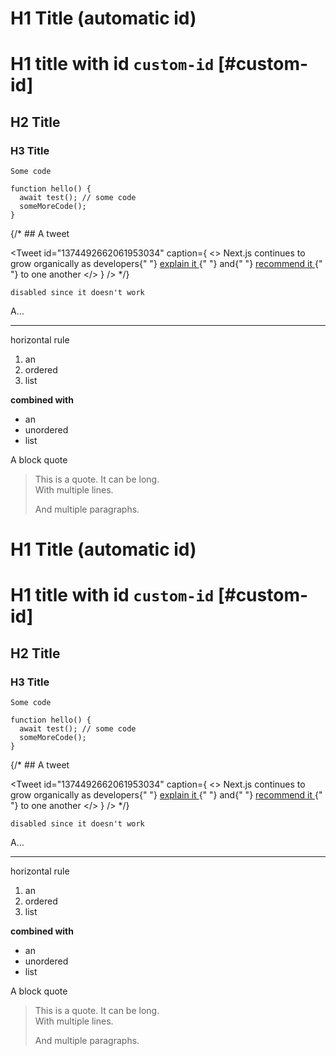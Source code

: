 # H1 Title (automatic id)

# H1 title with id `custom-id` [#custom-id]

## H2 Title

### H3 Title

```
Some code
```

```
function hello() {
  await test(); // some code
  someMoreCode();
}
```

{/* ## A tweet

<Tweet
  id="1374492662061953034"
  caption={
    <>
      Next.js continues to grow organically as developers{" "}
      <a href="https://twitter.com/vincentchw/status/1392775589094838277">
        explain it
      </a>{" "}
      and{" "}
      <a href="https://twitter.com/vadim_kravcenko/status/1401937274972037122">
        recommend it
      </a>{" "}
      to one another
    </>
  }
/> */}

```
disabled since it doesn't work
```

A…

***

horizontal rule

1. an
2. ordered
3. list

**combined with**

- an
- unordered
- list

A block quote


> This is a quote. It can be long.  
> With multiple lines.
>
> And multiple paragraphs.

# H1 Title (automatic id)

# H1 title with id `custom-id` [#custom-id]

## H2 Title

### H3 Title

```
Some code
```

```
function hello() {
  await test(); // some code
  someMoreCode();
}
```

{/* ## A tweet

<Tweet
  id="1374492662061953034"
  caption={
    <>
      Next.js continues to grow organically as developers{" "}
      <a href="https://twitter.com/vincentchw/status/1392775589094838277">
        explain it
      </a>{" "}
      and{" "}
      <a href="https://twitter.com/vadim_kravcenko/status/1401937274972037122">
        recommend it
      </a>{" "}
      to one another
    </>
  }
/> */}

```
disabled since it doesn't work
```

A…

***

horizontal rule

1. an
2. ordered
3. list

**combined with**

- an
- unordered
- list

A block quote


> This is a quote. It can be long.  
> With multiple lines.
>
> And multiple paragraphs.
